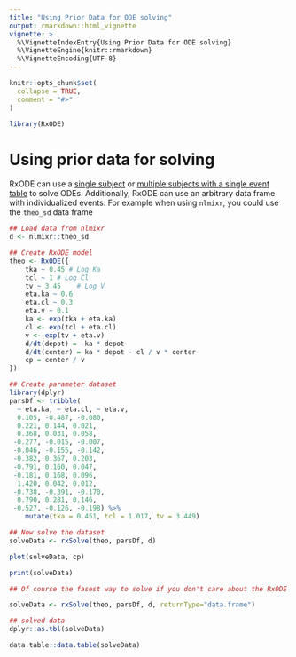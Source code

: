 ```yaml
---
title: "Using Prior Data for ODE solving"
output: rmarkdown::html_vignette
vignette: >
  %\VignetteIndexEntry{Using Prior Data for ODE solving}
  %\VignetteEngine{knitr::rmarkdown}
  %\VignetteEncoding{UTF-8}
---
```


```r
knitr::opts_chunk$set(
  collapse = TRUE,
  comment = "#>"
)
```

```r
library(RxODE)
```

# Using prior data for solving

RxODE can use a [single subject](rxode-single-subject.html) or
[multiple subjects with a single event table](RxODE-sim-var.html) to
solve ODEs.  Additionally, RxODE can use an arbitrary data frame with
individualized events. For example when using `nlmixr`, you could use
the `theo_sd` data frame

```r
## Load data from nlmixr
d <- nlmixr::theo_sd

## Create RxODE model
theo <- RxODE({
    tka ~ 0.45 # Log Ka
    tcl ~ 1 # Log Cl
    tv ~ 3.45    # Log V
    eta.ka ~ 0.6
    eta.cl ~ 0.3
    eta.v ~ 0.1
    ka <- exp(tka + eta.ka)
    cl <- exp(tcl + eta.cl)
    v <- exp(tv + eta.v)
    d/dt(depot) = -ka * depot
    d/dt(center) = ka * depot - cl / v * center
    cp = center / v
})

## Create parameter dataset
library(dplyr)
parsDf <- tribble(
  ~ eta.ka, ~ eta.cl, ~ eta.v, 
  0.105, -0.487, -0.080,
  0.221, 0.144, 0.021,
  0.368, 0.031, 0.058,
 -0.277, -0.015, -0.007,
 -0.046, -0.155, -0.142,
 -0.382, 0.367, 0.203,
 -0.791, 0.160, 0.047,
 -0.181, 0.168, 0.096,
  1.420, 0.042, 0.012,
 -0.738, -0.391, -0.170,
  0.790, 0.281, 0.146,
 -0.527, -0.126, -0.198) %>%
    mutate(tka = 0.451, tcl = 1.017, tv = 3.449)

## Now solve the dataset
solveData <- rxSolve(theo, parsDf, d)

plot(solveData, cp)

print(solveData)

## Of course the fasest way to solve if you don't care about the RxODE extra parameters is

solveData <- rxSolve(theo, parsDf, d, returnType="data.frame")

## solved data
dplyr::as.tbl(solveData)

data.table::data.table(solveData)
```

